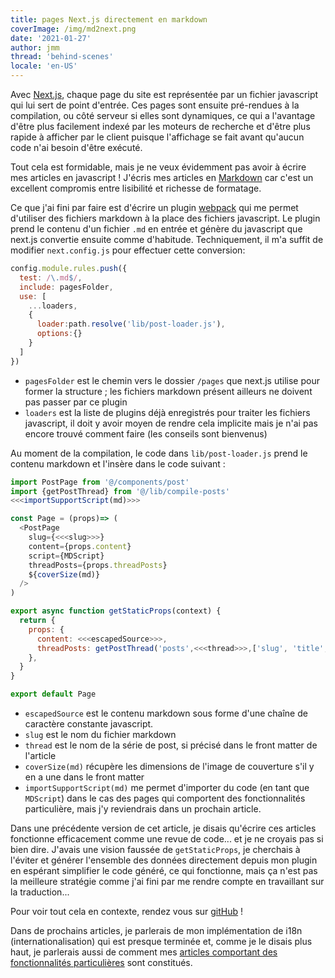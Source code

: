 ```yaml
---
title: pages Next.js directement en markdown
coverImage: /img/md2next.png
date: '2021-01-27'
author: jmm
thread: 'behind-scenes'
locale: 'en-US'
---
```


Avec [Next.js](https://nextjs.org/docs/basic-features/pages), chaque page du site
est représentée par un fichier javascript qui lui sert de point d'entrée. Ces
pages sont ensuite pré-rendues à la compilation, ou côté serveur si elles sont
dynamiques, ce qui a l'avantage d'être plus facilement indexé par les moteurs de
recherche et d'être plus rapide à afficher par le client puisque l'affichage se
fait avant qu'aucun code n'ai besoin d'être exécuté.

Tout cela est formidable, mais je ne veux évidemment pas avoir à écrire mes
articles en javascript ! J'écris mes articles en [Markdown](https://daringfireball.net/projects/markdown/basics)
car c'est un excellent compromis entre lisibilité et richesse de formatage.

Ce que j'ai fini par faire est d'écrire un plugin [webpack](https://webpack.js.org/)
qui me permet d'utiliser des fichiers markdown à la place des fichiers javascript.
Le plugin prend le contenu d'un fichier `.md` en entrée et génère du javascript
que next.js convertie ensuite comme d'habitude. Techniquement, il m'a suffit de
modifier `next.config.js` pour effectuer cette conversion:

~~~js
config.module.rules.push({
  test: /\.md$/,
  include: pagesFolder,
  use: [
    ...loaders,
    {
      loader:path.resolve('lib/post-loader.js'),
      options:{}
    }
  ]
})
~~~

 - `pagesFolder` est le chemin vers le dossier `/pages` que next.js utilise pour
 former la structure ; les fichiers markdown présent ailleurs ne doivent pas
 passer par ce plugin
 - `loaders` est la liste de plugins déjà enregistrés pour traiter les fichiers
 javascript, il doit y avoir moyen de rendre cela implicite mais je n'ai pas
 encore trouvé comment faire (les conseils sont bienvenus)

Au moment de la compilation, le code dans `lib/post-loader.js` prend le contenu
markdown et l'insère dans le code suivant :

~~~js
import PostPage from '@/components/post'
import {getPostThread} from '@/lib/compile-posts'
<<<importSupportScript(md)>>>

const Page = (props)=> (
  <PostPage
    slug={<<<slug>>>}
    content={props.content}
    script={MDScript}
    threadPosts={props.threadPosts}
    ${coverSize(md)}
  />
)

export async function getStaticProps(context) {
  return {
    props: {
      content: <<<escapedSource>>>,
      threadPosts: getPostThread('posts',<<<thread>>>,['slug', 'title', 'date'])
    },
  }
}

export default Page
~~~

 - `escapedSource` est le contenu markdown sous forme d'une chaîne de caractère
 constante javascript.
  - `slug` est le nom du fichier markdown
  - `thread` est le nom de la série de post, si précisé dans le front matter
  de l'article
  - `coverSize(md)` récupère les dimensions de l'image de couverture s'il y en a
  une dans le front matter
  - `importSupportScript(md)` me permet d'importer du code (en tant
    que `MDScript`) dans le cas des pages qui comportent des fonctionnalités
    particulière, mais j'y reviendrais dans un prochain article.


Dans une précédente version de cet article, je disais qu'écrire ces articles
fonctionne efficacement comme une revue de code... et je ne croyais pas si bien
dire. J'avais une vision faussée de `getStaticProps`, je cherchais à l'éviter
et générer l'ensemble des données directement depuis mon plugin en espérant
simplifier le code généré, ce qui fonctionne, mais ça n'est pas la meilleure
stratégie comme j'ai fini par me rendre compte en travaillant sur la
traduction...

Pour voir tout cela en contexte, rendez vous sur [gitHub](https://github.com/jmuffat/jmuffat.com) !

Dans de prochains articles, je parlerais de mon implémentation de i18n
(internationalisation) qui est presque terminée et, comme je le disais plus
haut, je parlerais aussi de comment mes [articles comportant des fonctionnalités
particulières](/posts/20210119-mapdev) sont constitués.   
